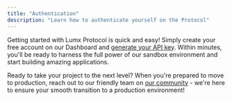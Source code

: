 ```yaml
---
title: "Authentication"
description: "Learn how to authenticate yourself on the Protocol"
---
```


Getting started with Lumx Protocol is quick and easy! Simply create your free account on our Dashboard and [generate your API key](https://dashboard.lumx.io/sandbox/settings/api-keys/). Within minutes, you'll be ready to harness the full power of our sandbox environment and start building amazing applications.

Ready to take your project to the next level? When you're prepared to move to production, reach out to our friendly team on [our community](https://join.slack.com/t/lumxprotocol/shared_invite/zt-2r5c6zxk3-5QGGZ3mUtLel5te1dI) - we're here to ensure your smooth transition to a production environment!
